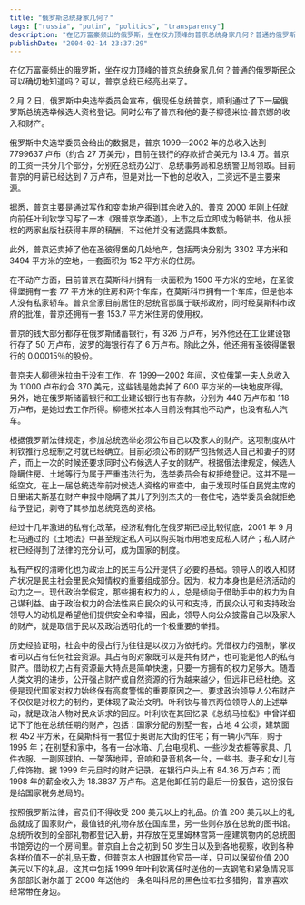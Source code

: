 ```yaml
---
title: "俄罗斯总统身家几何？"
tags: ["russia", "putin", "politics", "transparency"]
description: "在亿万富豪频出的俄罗斯，坐在权力顶峰的普京总统身家几何？普通的俄罗斯民众可以确切地知道吗？可以，普京总统已经亮出来了。2 月 2 日，俄罗斯中央选举委员会宣布，俄现任总统普京，顺利通过了下一届俄罗斯总统选举候选人资格登记。同时公布了普京和他的妻子柳德米拉·普京娜的收入和财产。"
publishDate: "2004-02-14 23:37:29"
---
```


在亿万富豪频出的俄罗斯，坐在权力顶峰的普京总统身家几何？普通的俄罗斯民众可以确切地知道吗？可以，普京总统已经亮出来了。

2 月 2 日，俄罗斯中央选举委员会宣布，俄现任总统普京，顺利通过了下一届俄罗斯总统选举候选人资格登记。同时公布了普京和他的妻子柳德米拉·普京娜的收入和财产。

俄罗斯中央选举委员会给出的数据是，普京 1999—2002 年的总收入达到 7799637 卢布（约合 27 万美元），目前在银行的存款折合美元为 13.4 万。普京的工资一共分几个部分，分别在总统办公厅、总统事务局和总统警卫局领取。目前普京的月薪已经达到 7 万卢布，但是对比一下他的总收入，工资远不是主要来源。

据悉，普京主要是通过写作和变卖地产得到其余收入的。普京 2000 年刚上任就向前任叶利钦学习写了一本《跟普京学柔道》，上市之后立即成为畅销书，他从授权的两家出版社获得丰厚的稿酬，不过他并没有透露具体数额。

此外，普京还卖掉了他在圣彼得堡的几处地产，包括两块分别为 3302 平方米和 3494 平方米的空地，一套面积为 152 平方米的住房。

在不动产方面，目前普京在莫斯科州拥有一块面积为 1500 平方米的空地，在圣彼得堡拥有一套 77 平方米的住房和两个车库，在莫斯科市拥有一个车库，但是他本人没有私家轿车。普京全家目前居住的总统官邸属于联邦政府，同时经莫斯科市政府的批准，普京还拥有一套 153.7 平方米住房的使用权。

普京的钱大部分都存在俄罗斯储蓄银行，有 326 万卢布，另外他还在工业建设银行存了 50 万卢布，波罗的海银行存了 6 万卢布。除此之外，他还拥有圣彼得堡银行的 0.00015％的股份。

普京夫人柳德米拉由于没有工作，在 1999—2002 年间，这位俄第一夫人总收入为 11000 卢布约合 370 美元，这些钱是她卖掉了 600 平方米的一块地皮所得。另外，她在俄罗斯储蓄银行和工业建设银行也有存款，分别为 440 万卢布和 118 万卢布，是她过去工作所得。柳德米拉本人目前没有其他不动产，也没有私人汽车。

根据俄罗斯法律规定，参加总统选举必须公布自己以及家人的财产。这项制度从叶利钦推行总统制之时就已经确立。目前必须公布的财产包括候选人自己和妻子的财产，而上一次的时候还要求同时公布候选人子女的财产。根据俄法律规定，候选人隐瞒住房、土地等行为属于严重违法行为，选举委员会有权拒绝登记。这并不是一纸空文，在上一届总统选举前对候选人资格的审查中，由于发现时任自民党主席的日里诺夫斯基在财产申报中隐瞒了其儿子列别杰夫的一套住宅，选举委员会就拒绝给予登记，剥夺了其参加总统竞选的资格。

经过十几年激进的私有化改革，经济私有化在俄罗斯已经比较彻底，2001 年 9 月杜马通过的《土地法》中甚至规定私人可以购买城市用地变成私人财产；私人财产权已经得到了法律的充分认可，成为国家的制度。

私有产权的清晰化也为政治上的民主与公开提供了必要的基础。领导人的收入和财产状况是民主社会里民众知情权的重要组成部分。因为，权力本身也是经济活动的动力之一。现代政治学假定，那些拥有权力的人，总是倾向于借助手中的权力为自己谋利益。由于政治权力的合法性来自民众的认可和支持，而民众认可和支持政治领导人的动机是希望他们提供安全和幸福，因此，领导人向公众披露自己以及家人的财产，就是取信于民以及政治透明化的一个极重要的举措。

历史经验证明，社会中的侵占行为往往是以权力为依托的。凭借权力的强制，掌权者可以占有任何社会资源。其占有的对象既可以是共有财产，也可能是他人的私有财产。借助权力占有资源最大特点是简单快速，只要一方拥有的权力足够大。随着人类文明的进步，公开强占财产或自然资源的行为越来越少，但远非已经杜绝。这便是现代国家对权力始终保有高度警惕的重要原因之一。要求政治领导人公布财产不仅仅是对权力的制约，更体现了政治文明。叶利钦与普京两位领导人的上述举动，就是政治人物对民众诉求的回应。叶利钦在其回忆录《总统马拉松》中曾详细记下了他在总统任期的财产，包括：国家分配的别墅一套，占地 4 公顷，建筑面积 452 平方米，在莫斯科有一套位于奥谢尼大街的住宅；有一辆小汽车，购于 1995 年；在别墅和家中，各有一台冰箱、几台电视机、一些沙发衣橱等家具、几件衣服、一副网球拍、一架落地秤，音响和录音机各一台，一些书。妻子和女儿有几件饰物。据 1999 年元旦时的财产记录，在银行户头上有 84.36 万卢布；而 1998 年的薪金收入为 18.3837 万卢布。这是他卸任前的最后一份报告，这份报告是给国家税务总局的。

按照俄罗斯法律，官员们不得收受 200 美元以上的礼品。价值 200 美元以上的礼品就成了国家财产，最值钱的礼物存放在国库里，另一些则存放在总统的图书馆。总统所收到的全部礼物都登记入册，并存放在克里姆林宫第一座建筑物内的总统图书馆旁边的一个房间里。普京自上台之初到 50 岁生日以及到各地视察，收到各种各样价值不一的礼品无数，但普京本人也跟其他官员一样，只可以保留价值 200 美元以下的礼品，这其中包括 1999 年叶利钦离任时送他的一支钢笔和紧急情况事务部部长谢尔盖于 2000 年送他的一条名叫科尼的黑色拉布拉多猎狗，普京喜欢经常带在身边。
